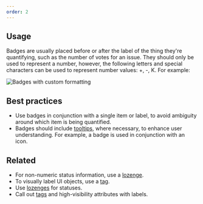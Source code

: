 ```yaml
---
order: 2
---
```


## Usage

Badges are usually placed before or after the label of the thing they're quantifying, such as the number of votes for an issue. They should only be used to represent a number, however, the following letters and special characters can be used to represent number values: +, -, K. For example:

![Badges with custom formatting](images/badges-custom-formatting.png)

## Best practices

- Use badges in conjunction with a single item or label, to avoid ambiguity around which item is being quantified.
- Badges should include [tooltips](/components/tooltip), where necessary, to enhance user understanding. For example, a badge is used in conjunction with an icon.

## Related

- For non-numeric status information, use a [lozenge](/components/lozenge).
- To visually label UI objects, use a [tag](/components/tag).
- Use [lozenges](/components/lozenge) for statuses.
- Call out [tags](/components/tag) and high-visibility attributes with labels.
